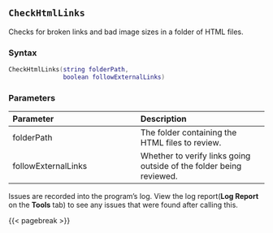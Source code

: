## `CheckHtmlLinks`

Checks for broken links and bad image sizes in a folder of HTML files.

### Syntax {-}

``` .lua
CheckHtmlLinks(string folderPath,
               boolean followExternalLinks)
```

### Parameters {-}

**Parameter** | **Description**
| :-- | :-- |
folderPath | The folder containing the HTML files to review.
followExternalLinks | Whether to verify links going outside of the folder being reviewed.

::: {.notesection data-latex=""}
Issues are recorded into the program's log.
View the log report(**Log Report** on the **Tools** tab) to see any issues that were found after calling this.
:::

{{< pagebreak >}}